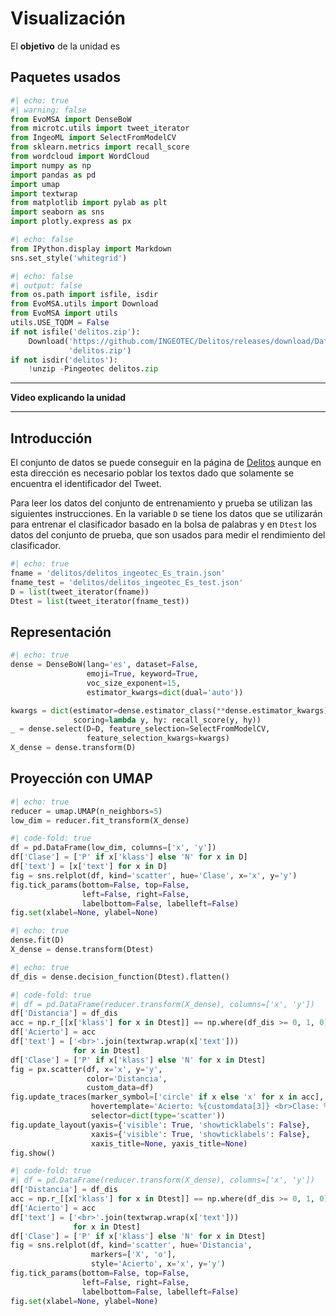 # Visualización

El **objetivo** de la unidad es 

## Paquetes usados {.unnumbered}

```python
#| echo: true
#| warning: false
from EvoMSA import DenseBoW
from microtc.utils import tweet_iterator
from IngeoML import SelectFromModelCV
from sklearn.metrics import recall_score
from wordcloud import WordCloud                   
import numpy as np
import pandas as pd
import umap
import textwrap
from matplotlib import pylab as plt
import seaborn as sns
import plotly.express as px
```

```python
#| echo: false
from IPython.display import Markdown
sns.set_style('whitegrid')
```


```python
#| echo: false
#| output: false
from os.path import isfile, isdir
from EvoMSA.utils import Download
from EvoMSA import utils
utils.USE_TQDM = False
if not isfile('delitos.zip'):
    Download('https://github.com/INGEOTEC/Delitos/releases/download/Datos/delitos.zip',
             'delitos.zip')
if not isdir('delitos'):
    !unzip -Pingeotec delitos.zip
```

::: {.content-visible when-format="html"}
---

**Video explicando la unidad**

---
:::

## Introducción 

El conjunto de datos se puede conseguir en la página de [Delitos](https://ingeotec.github.io/Delitos) aunque en esta dirección es necesario poblar los textos dado que solamente se encuentra el identificador del Tweet.

Para leer los datos del conjunto de entrenamiento y prueba se utilizan las siguientes instrucciones. En la variable `D` se tiene los datos que se utilizarán para entrenar el clasificador basado en la bolsa de palabras y en `Dtest` los datos del conjunto de prueba, que son usados para medir el rendimiento del clasificador.

```python
#| echo: true
fname = 'delitos/delitos_ingeotec_Es_train.json'
fname_test = 'delitos/delitos_ingeotec_Es_test.json'
D = list(tweet_iterator(fname))
Dtest = list(tweet_iterator(fname_test))
```


## Representación 

```python
#| echo: true
dense = DenseBoW(lang='es', dataset=False,
                 emoji=True, keyword=True,
                 voc_size_exponent=15,
                 estimator_kwargs=dict(dual='auto'))
```

```python
kwargs = dict(estimator=dense.estimator_class(**dense.estimator_kwargs),
              scoring=lambda y, hy: recall_score(y, hy))
_ = dense.select(D=D, feature_selection=SelectFromModelCV,
                 feature_selection_kwargs=kwargs)
X_dense = dense.transform(D)                 
```

## Proyección con UMAP 

```python
#| echo: true
reducer = umap.UMAP(n_neighbors=5)
low_dim = reducer.fit_transform(X_dense)
```

```python
#| code-fold: true
df = pd.DataFrame(low_dim, columns=['x', 'y'])
df['Clase'] = ['P' if x['klass'] else 'N' for x in D]
df['text'] = [x['text'] for x in D]
fig = sns.relplot(df, kind='scatter', hue='Clase', x='x', y='y')
fig.tick_params(bottom=False, top=False, 
                left=False, right=False,
                labelbottom=False, labelleft=False)
fig.set(xlabel=None, ylabel=None)
```


```python
#| echo: true
dense.fit(D)
X_dense = dense.transform(Dtest)
```

```python
#| echo: true
df_dis = dense.decision_function(Dtest).flatten()
```

::: {.content-visible when-format="html"}
```python
#| code-fold: true
#| df = pd.DataFrame(reducer.transform(X_dense), columns=['x', 'y'])
df['Distancia'] = df_dis
acc = np.r_[[x['klass'] for x in Dtest]] == np.where(df_dis >= 0, 1, 0)
df['Acierto'] = acc
df['text'] = ['<br>'.join(textwrap.wrap(x['text']))
              for x in Dtest]
df['Clase'] = ['P' if x['klass'] else 'N' for x in Dtest]
fig = px.scatter(df, x='x', y='y',
                 color='Distancia',
                 custom_data=df)
fig.update_traces(marker_symbol=['circle' if x else 'x' for x in acc],
                  hovertemplate='Acierto: %{customdata[3]} <br>Clase: %{customdata[5]} <extra>%{customdata[4]}</extra>',
                  selector=dict(type='scatter'))
fig.update_layout(yaxis={'visible': True, 'showticklabels': False}, 
                  xaxis={'visible': True, 'showticklabels': False},
                  xaxis_title=None, yaxis_title=None)                 
fig.show()              
```
:::

::: {.content-visible when-format="pdf"}
```python
#| code-fold: true
#| df = pd.DataFrame(reducer.transform(X_dense), columns=['x', 'y'])
df['Distancia'] = df_dis
acc = np.r_[[x['klass'] for x in Dtest]] == np.where(df_dis >= 0, 1, 0)
df['Acierto'] = acc
df['text'] = ['<br>'.join(textwrap.wrap(x['text']))
              for x in Dtest]
df['Clase'] = ['P' if x['klass'] else 'N' for x in Dtest]
fig = sns.relplot(df, kind='scatter', hue='Distancia',
                  markers=['X', 'o'],
                  style='Acierto', x='x', y='y')
fig.tick_params(bottom=False, top=False, 
                left=False, right=False,
                labelbottom=False, labelleft=False)
fig.set(xlabel=None, ylabel=None)
```
:::